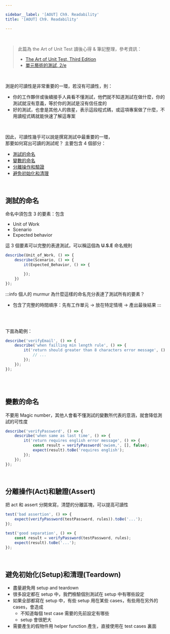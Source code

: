 ```yaml
---

sidebar__label: '[AOUT] Ch9. Readability'
title: '[AOUT] Ch9. Readability'

---
```


<br />

> 此篇為 the Art of Unit Test 讀後心得 & 筆記整理，參考資訊：
> - [The Art of Unit Test, Third Edition](https://www.manning.com/books/the-art-of-unit-testing-third-edition)
> - [單元藝術的測試, 2/e](https://www.tenlong.com.tw/products/9789864342471)

<br />

測是的可讀性是非常重要的一環，若沒有可讀性，則：
- 你的工作夥伴或後續接手人員看不懂測試，他們就不知道測試在做什麼，你的測試就沒有意義，等於你的測試是沒有信任度的
- 好的測試，也會是其他人的救星，表示這段程式碼，或這項專案做了什麼，不用讀程式碼就能快速了解這專案

<br />

因此，可讀性幾乎可以說是撰寫測試中最重要的一環，<br />
那要如何寫出可讀的測試呢？ 主要包含 4 個部分：<br />
- [測試的命名](#測試的命名)
- [變數的命名](#變數的命名)
- [分離操作和驗證](#分離操作act和驗證assert)
- [避免初始化和清理](#避免初始化setup和清理teardown)

<br />


## 測試的命名

命名中須包含 3 的要素：包含
- Unit of Work
- Scenario
- Expected behavior

這 3 個要素可以完整的表達測試，可以稱這個為 **U.S.E** 命名規則


```jsx
describe(Unit_of_Work, () => {
	describe(Scenario, () => {
		it(Expected_Behavior, () => {

		});
	})
});
```

:::info 個人的 murmur
為什麼這樣的命名充分表達了測試所有的要素？
  - 包含了完整的時間順序：先有工作單元 → 放在特定情境 → 產出最後結果
:::

<br />
<br />

下面為範例：

```jsx
describe('verifyEmail', () => {
	describe('when failling min length rule', () => {
		it('return should greater than 8 characters error message', () => {
			// ...
		});
	});
});
```

<br /><br />

## 變數的命名

不要用 Magic number，其他人會看不懂測試的變數所代表的意涵，就會降低測試的可性度

```jsx
describe('verifyPassword', () => {
	describe('when same as last time', () => {
		it('return requires english error message', () => {
			const result = verifyPassword('owiem,', [], false);
			expect(result).toBe('requires english');
		});
	});
});
```

<br />

## 分離操作(Act)和驗證(Assert)

把 act 和 assert 分開來寫，清楚的分離區塊，可以提高可讀性

```jsx
test('bad assertion', () => {
	expect(verifyPassword(testPassword, rules)).toBe('...');
});

test('good separation', () => {
	const result = verifyPassword(testPassword, rules);
	expect(result).toBe('...');
});
```

<br />

## 避免初始化(Setup)和清理(Teardown)

- 盡量避免用 setup and teardown
- 很多設定都在 setup 中，我們檢驗個別測試在 setup 中有哪些設定
- 如果全部都寫在 setup 中，有些 setup 用在某些 cases，有些用在另外的 cases，會造成
    - 不知道每個 test case 需要的先前設定有哪些
    - setup 會很肥大
- 需要產生的假物件用 helper function 產生，直接使用在 test cases 裏面